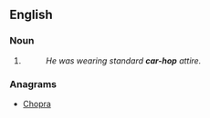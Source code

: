 ==English==

===Noun===
{{head|en|noun}}

# {{attributive of|car hop|lang=en|nodot=1}}
#: ''He was wearing standard '''car-hop''' attire.''

===Anagrams===
* [[Chopra#English|Chopra]]
